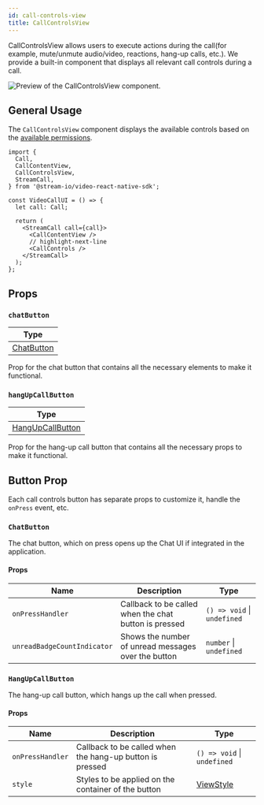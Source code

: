 ```yaml
---
id: call-controls-view
title: CallControlsView
---
```


CallControlsView allows users to execute actions during the call(for example, mute/unmute audio/video, reactions, hang-up calls, etc.).
We provide a built-in component that displays all relevant call controls during a call.

![Preview of the CallControlsView component.](../../assets/04-ui-components/call-controls-view.png)

## General Usage

The `CallControlsView` component displays the available controls based on the [available permissions](../../03-core/08-permissions-and-moderation.mdx).

```tsx
import {
  Call,
  CallContentView,
  CallControlsView,
  StreamCall,
} from '@stream-io/video-react-native-sdk';

const VideoCallUI = () => {
  let call: Call;

  return (
    <StreamCall call={call}>
      <CallContentView />
      // highlight-next-line
      <CallControls />
    </StreamCall>
  );
};
```

## Props

### `chatButton`

| Type                        |
| --------------------------- |
| [ChatButton](#chatbutton-1) |

Prop for the chat button that contains all the necessary elements to make it functional.

### `hangUpCallButton`

| Type                                    |
| --------------------------------------- |
| [HangUpCallButton](#hangupcallbutton-1) |

Prop for the hang-up call button that contains all the necessary props to make it functional.

## Button Prop

Each call controls button has separate props to customize it, handle the `onPress` event, etc.

### `ChatButton`

The chat button, which on press opens up the Chat UI if integrated in the application.

#### Props

| Name                        | Description                                           | Type                        |
| --------------------------- | ----------------------------------------------------- | --------------------------- |
| `onPressHandler`            | Callback to be called when the chat button is pressed | `() => void` \| `undefined` |
| `unreadBadgeCountIndicator` | Shows the number of unread messages over the button   | `number` \| `undefined`     |

### `HangUpCallButton`

The hang-up call button, which hangs up the call when pressed.

#### Props

| Name             | Description                                             | Type                                                       |
| ---------------- | ------------------------------------------------------- | ---------------------------------------------------------- |
| `onPressHandler` | Callback to be called when the hang-up button is pressed | `() => void` \| `undefined`                                |
| `style`          | Styles to be applied on the container of the button     | [ViewStyle](https://reactnative.dev/docs/view-style-props) |
